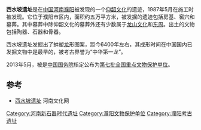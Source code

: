 {{文物保护单位
| 级别 = 全国
| Cat = 河南全国重点文物保护单位
| 省区市 = 河南省
| 名称 = 西水坡遗址
| 图片 = 
| 编号 = 7-0298-1-298
| 分类 = 古遗址
| 时代 = 新石器时代、东周、汉
| 所在 = [[河南省|河南省]][[濮阳市|濮阳市]]
| 登录 = 2013年3月
}}
'''西水坡遗址'''是在[[中华人民共和国|中国]][[河南省|河南]][[濮阳市|濮阳]]被发现的一个[[仰韶文化|仰韶文化]]的遗迹，1987年5月在施工时被发现。它位于濮阳市区内，面积约五万平方米，被发掘的遗迹包括房基、窖穴和墓葬。其中墓葬中除仰韶文化的墓葬外还有少数属于[[龙山文化|龙山文化]]和[[东周|东周]]。出土的文物包括陶器、石器和骨器。

西水坡遗址发掘出了蚌塑[[龙|龙]]形图案，距今6400年左右，其成形时间在中国国内已发掘文物中是最早的，被考古界誉为“中华第一龙”。

2013年5月，被是[[中华人民共和国国务院|中国国务院]]核定公布为[[第七批全国重点文物保护单位|第七批全国重点文物保护单位]]。

==参考==
*[http://www.chnmus.net/Template/article/display37.jsp?mid=20050328296640 西水坡遗址]{{dead link|date=2018年1月 |bot=InternetArchiveBot |fix-attempted=yes }} 河南文化网
{{河南全国重点文物保护单位}}
{{全国重点文物保护单位小作品}}

[[Category:河南新石器时代遗址|Category:河南新石器时代遗址]]
[[Category:濮阳文物保护单位|Category:濮阳文物保护单位]]
[[Category:濮阳考古遗址|Category:濮阳考古遗址]]